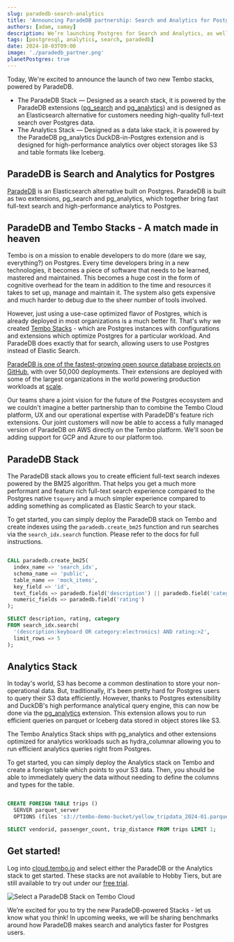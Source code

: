```yaml
---
slug: paradedb-search-analytics
title: 'Announcing ParadeDB partnership: Search and Analytics for Postgres'
authors: [adam, samay]
description: We’re launching Postgres for Search and Analytics, as well as efficient analytics on cloud storage, powered by ParadeDB.
tags: [postgresql, analytics, search, paradedb]
date: 2024-10-03T09:00
image: './paradedb_partner.png'
planetPostgres: true
---
```


Today, We're excited to announce the launch of two new Tembo stacks, powered by ParadeDB.

-   The ParadeDB Stack — Designed as a search stack, it is powered by the ParadeDB extensions ([pg_search](https://github.com/paradedb/paradedb/tree/dev/pg_search) and [pg_analytics](https://github.com/paradedb/paradedb/tree/dev/pg_search)) and is designed as an Elasticsearch alternative for customers needing high-quality full-text search over Postgres data.
-   The Analytics Stack — Designed as a data lake stack, it is powered by the ParadeDB pg_analytics DuckDB-in-Postgres extension and is designed for high-performance analytics over object storages like S3 and table formats like Iceberg.

## ParadeDB is Search and Analytics for Postgres 

[ParadeDB](https://www.paradedb.com/) is an Elasticsearch alternative built on Postgres. ParadeDB is built as two extensions, pg_search and pg_analytics, which together bring fast full-text search and high-performance analytics to Postgres.

## ParadeDB and Tembo Stacks - A match made in heaven

Tembo is on a mission to enable developers to do more (dare we say, everything?) on Postgres. Every time developers bring in a new technologies, it becomes a piece of software that needs to be learned, mastered and maintained. This becomes a huge cost in the form of cognitive overhead for the team in addition to the time and resources it takes to set up, manage and maintain it. The system also gets expensive and much harder to debug due to the sheer number of tools involved.

However, just using a use-case optimized flavor of Postgres, which is already deployed in most organizations is a much better fit. That's why we created [Tembo Stacks](https://tembo.io/blog/tembo-stacks-intro) - which are Postgres instances with configurations and extensions which optimize Postgres for a particular workload. And ParadeDB does exactly that for search, allowing users to use Postgres instead of Elastic Search. 

[ParadeDB is one of the fastest-growing open source database projects on GitHub](https://github.com/paradedb/paradedb), with over 50,000 deployments. Their extensions are deployed with some of the largest organizations in the world powering production workloads at [scale](https://www.paradedb.com/blog/case_study_alibaba).

Our teams share a joint vision for the future of the Postgres ecosystem and we couldn't imagine a better partnership than to combine the Tembo Cloud platform, UX and our operational expertise with ParadeDB's feature rich extensions. Our joint customers will now be able to access a fully managed version of ParadeDB on AWS directly on the Tembo platform. We'll soon be adding support for GCP and Azure to our platform too.

## ParadeDB Stack

The ParadeDB stack allows you to create efficient full-text search indexes powered by the BM25 algorithm. That helps you get a much more performant and feature rich full-text search experience compared to the Postgres native `tsquery` and a much simpler experience compared to adding something as complicated as Elastic Search to your stack.

To get started, you can simply deploy the ParadeDB stack on Tembo and create indexes using the `paradedb.create_bm25` function and run searches via the `search_idx.search` function. Please refer to the docs for full instructions.

```sql

CALL paradedb.create_bm25(
  index_name => 'search_idx',
  schema_name => 'public',
  table_name => 'mock_items',
  key_field => 'id',
  text_fields => paradedb.field('description') || paradedb.field('category'),
  numeric_fields => paradedb.field('rating')
);

SELECT description, rating, category
FROM search_idx.search(
  '(description:keyboard OR category:electronics) AND rating:>2',
  limit_rows => 5
);

```

## Analytics Stack

In today's world, S3 has become a common destination to store your non-operational data. But, traditionally, it's been pretty hard for Postgres users to query their S3 data efficiently. However, thanks to Postgres extensibility and DuckDB's high performance analytical query engine, this can now be done via the [pg_analytics](https://github.com/paradedb/pg_analytics) extension. This extension allows you to run efficient queries on parquet or Iceberg data stored in object stores like S3.

The Tembo Analytics Stack ships with pg_analytics and other extensions optimized for analytics workloads such as hydra_columnar allowing you to run efficient analytics queries right from Postgres.

To get started, you can simply deploy the Analytics stack on Tembo and create a foreign table which points to your S3 data. Then, you should be able to immediately query the data without needing to define the columns and types for the table.

```sql

CREATE FOREIGN TABLE trips ()
  SERVER parquet_server
  OPTIONS (files 's3://tembo-demo-bucket/yellow_tripdata_2024-01.parquet');

SELECT vendorid, passenger_count, trip_distance FROM trips LIMIT 1;

```  

## Get started!

Log into [cloud.tembo.io](https://cloud.tembo.io/) and select either the ParadeDB or the Analytics stack to get started. These stacks are not available to Hobby Tiers, but are still available to try out under our [free trial](https://tembo.io/docs/product/cloud/free-trial).

<img src='/paradedb.png' alt='Select a ParadeDB Stack on Tembo Cloud' />

We’re excited for you to try the new ParadeDB-powered Stacks - let us know what you think! In upcoming weeks, we will be sharing benchmarks around how ParadeDB makes search and analytics faster for Postgres users.
